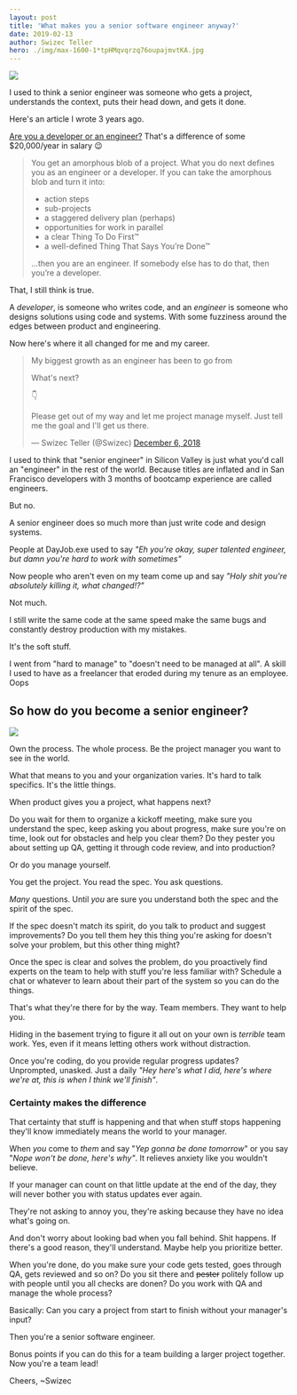 ```yaml
---
layout: post
title: 'What makes you a senior software engineer anyway?'
date: 2019-02-13
author: Swizec Teller
hero: ./img/max-1600-1*tpHMqvqrzq76oupajmvtKA.jpg
---
```

![](./img/max-1600-1*tpHMqvqrzq76oupajmvtKA.jpg)



I used to think a senior engineer was someone who gets a project, understands the context, puts their head down, and gets it done.



Here's an article I wrote 3 years ago.



[Are you a developer or an engineer?](https://medium.com/swizec-s-nightowls/are-you-an-engineer-or-a-developer-79e0d37c3293) That's a difference of some $20,000/year in salary 😉



> You get an amorphous blob of a project. What you do next defines you as an engineer or a developer. If you can take the amorphous blob and turn it into:
>
> - action steps
> - sub-projects
> - a staggered delivery plan (perhaps)
> - opportunities for work in parallel
> - a clear Thing To Do First™
> - a well-defined Thing That Says You’re Done™
>
> …then you are an engineer. If somebody else has to do that, then you’re a developer.



That, I still think is true.



A _developer_, is someone who writes code, and an _engineer_ is someone who designs solutions using code and systems. With some fuzziness around the edges between product and engineering.



Now here's where it all changed for me and my career.



> My biggest growth as an engineer has been to go from
>
> What's next?
>
>
>
> 👇
>
>
>
> Please get out of my way and let me project manage myself. Just tell me the goal and I'll get us there.
>
>
>
> — Swizec Teller (@Swizec) [December 6, 2018](https://twitter.com/Swizec/status/1070795589317578757?ref_src=twsrc%5Etfw)



I used to think that "senior engineer" in Silicon Valley is just what you'd call an "engineer" in the rest of the world. Because titles are inflated and in San Francisco developers with 3 months of bootcamp experience are called engineers.



But no.



A senior engineer does so much more than just write code and design systems.



People at DayJob.exe used to say _"Eh you're okay, super talented engineer, but damn you're hard to work with sometimes"_



Now people who aren't even on my team come up and say _"Holy shit you're absolutely killing it, what changed!?"_



Not much.



I still write the same code at the same speed make the same bugs and constantly destroy production with my mistakes.



It's the soft stuff.



I went from "hard to manage" to "doesn't need to be managed at all". A skill I used to have as a freelancer that eroded during my tenure as an employee. Oops



## So how do you become a senior engineer?



![](./img/blog-wp-content-uploads-2019-02-IMG_0234-1024x575.jpg)



Own the process. The whole process. Be the project manager you want to see in the world.



What that means to you and your organization varies. It's hard to talk specifics. It's the little things.



When product gives you a project, what happens next?



Do you wait for them to organize a kickoff meeting, make sure you understand the spec, keep asking you about progress, make sure you're on time, look out for obstacles and help you clear them? Do they pester you about setting up QA, getting it through code review, and into production?



Or do you manage yourself.



You get the project. You read the spec. You ask questions.



_Many_ questions. Until _you_ are sure you understand both the spec and the spirit of the spec.



If the spec doesn't match its spirit, do you talk to product and suggest improvements? Do you tell them hey this thing you're asking for doesn't solve your problem, but this other thing might?



Once the spec is clear and solves the problem, do you proactively find experts on the team to help with stuff you're less familiar with? Schedule a chat or whatever to learn about their part of the system so you can do the things.



That's what they're there for by the way. Team members. They want to help you.



Hiding in the basement trying to figure it all out on your own is _terrible_ team work. Yes, even if it means letting others work without distraction.



Once you're coding, do you provide regular progress updates? Unprompted, unasked. Just a daily _"Hey here's what I did, here's where we're at, this is when I think we'll finish"_.



### Certainty makes the difference



That certainty that stuff is happening and that when stuff stops happening they'll know immediately means the world to your manager.



When _you_ come to _them_ and say "_Yep gonna be done tomorrow_" or you say "_Nope won't be done, here's why"_. It relieves anxiety like you wouldn't believe.



If your manager can count on that little update at the end of the day, they will never bother you with status updates ever again.



They're not asking to annoy you, they're asking because they have no idea what's going on.



And don't worry about looking bad when you fall behind. Shit happens. If there's a good reason, they'll understand. Maybe help you prioritize better.



When you're done, do you make sure your code gets tested, goes through QA, gets reviewed and so on? Do you sit there and ~~pester~~ politely follow up with people until you all checks are donen? Do you work with QA and manage the whole process?



Basically: Can you cary a project from start to finish without your manager's input?



Then you're a senior software engineer.



Bonus points if you can do this for a team building a larger project together. Now you're a team lead!



Cheers, ~Swizec